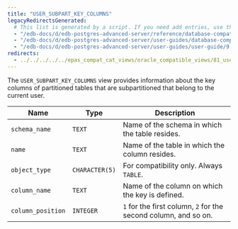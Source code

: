 ```yaml
---
title: "USER_SUBPART_KEY_COLUMNS"
legacyRedirectsGenerated:
  # This list is generated by a script. If you need add entries, use the `legacyRedirects` key.
  - "/edb-docs/d/edb-postgres-advanced-server/reference/database-compatibility-for-oracle-developers-reference-guide/9.6/Database_Compatibility_for_Oracle_Developers_Reference_Guide.1.180.html"
  - "/edb-docs/d/edb-postgres-advanced-server/user-guides/database-compatibility-for-oracle-developers-guide/9.5/Database_Compatibility_for_Oracle_Developers_Guide.1.290.html"
  - "/edb-docs/d/edb-postgres-advanced-server/user-guides/user-guide/9.5/EDB_Postgres_Enterprise_Guide.1.236.html"
redirects:
  - ../../../../../epas_compat_cat_views/oracle_compatible_views/81_user_subpart_key_columns #generated for docs/epas/reorg-role-use-case-mode
---
```


<div id="user_subpart_key_columns" class="registered_link"></div>

The `USER_SUBPART_KEY_COLUMNS` view provides information about the key columns of partitioned tables that are subpartitioned that belong to the current user.

| Name              | Type           | Description                                               |
| ----------------- | -------------- | --------------------------------------------------------- |
| `schema_name`     | `TEXT`         | Name of the schema in which the table resides.        |
| `name`            | `TEXT`         | Name of the table in which the column resides.        |
| `object_type`     | `CHARACTER(5)` | For compatibility only. Always `TABLE`.                   |
| `column_name`     | `TEXT`         | Name of the column on which the key is defined.       |
| `column_position` | `INTEGER`      | `1` for the first column, `2` for the second column, and so on. |

